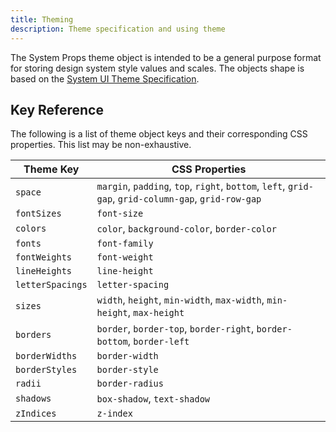 ```yaml
---
title: Theming
description: Theme specification and using theme
---
```


The System Props theme object is intended to be a general purpose format for storing design system style values and scales. The objects shape is based on the [System UI Theme Specification][].

[system ui theme specification]: https://system-ui.com/theme

## Key Reference

The following is a list of theme object keys and their corresponding CSS properties.
This list may be non-exhaustive.

| Theme Key        | CSS Properties                                                                                       |
| ---------------- | ---------------------------------------------------------------------------------------------------- |
| `space`          | `margin`, `padding`, `top`, `right`, `bottom`, `left`, `grid-gap`, `grid-column-gap`, `grid-row-gap` |
| `fontSizes`      | `font-size`                                                                                          |
| `colors`         | `color`, `background-color`, `border-color`                                                          |
| `fonts`          | `font-family`                                                                                        |
| `fontWeights`    | `font-weight`                                                                                        |
| `lineHeights`    | `line-height`                                                                                        |
| `letterSpacings` | `letter-spacing`                                                                                     |
| `sizes`          | `width`, `height`, `min-width`, `max-width`, `min-height`, `max-height`                              |
| `borders`        | `border`, `border-top`, `border-right`, `border-bottom`, `border-left`                               |
| `borderWidths`   | `border-width`                                                                                       |
| `borderStyles`   | `border-style`                                                                                       |
| `radii`          | `border-radius`                                                                                      |
| `shadows`        | `box-shadow`, `text-shadow`                                                                          |
| `zIndices`       | `z-index`                                                                                            |
